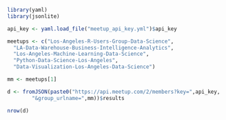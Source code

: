 ```r

library(yaml)
library(jsonlite)

api_key <- yaml.load_file("meetup_api_key.yml")$api_key

meetups <- c("Los-Angeles-R-Users-Group-Data-Science",
  "LA-Data-Warehouse-Business-Intelligence-Analytics",
  "Los-Angeles-Machine-Learning-Data-Science",
  "Python-Data-Science-Los-Angeles",
  "Data-Visualization-Los-Angeles-Data-Science")

mm <- meetups[1]

d <- fromJSON(paste0("https://api.meetup.com/2/members?key=",api_key,
        "&group_urlname=",mm))$results

nrow(d)


```

